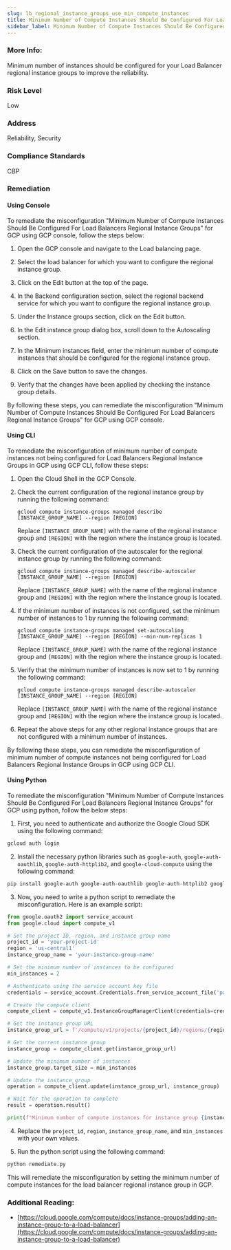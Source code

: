 ```yaml
---
slug: lb_regional_instance_groups_use_min_compute_instances
title: Minimum Number of Compute Instances Should Be Configured For Load Balancers Regional Instance Groups
sidebar_label: Minimum Number of Compute Instances Should Be Configured For Load Balancers Regional Instance Groups
---
```


### More Info:

Minimum number of instances should be configured for your Load Balancer regional instance groups to improve the reliability.

### Risk Level

Low

### Address

Reliability, Security

### Compliance Standards

CBP

### Remediation

#### Using Console

To remediate the misconfiguration "Minimum Number of Compute Instances Should Be Configured For Load Balancers Regional Instance Groups" for GCP using GCP console, follow the steps below:

1. Open the GCP console and navigate to the Load balancing page.

2. Select the load balancer for which you want to configure the regional instance group.

3. Click on the Edit button at the top of the page.

4. In the Backend configuration section, select the regional backend service for which you want to configure the regional instance group.

5. Under the Instance groups section, click on the Edit button.

6. In the Edit instance group dialog box, scroll down to the Autoscaling section.

7. In the Minimum instances field, enter the minimum number of compute instances that should be configured for the regional instance group.

8. Click on the Save button to save the changes.

9. Verify that the changes have been applied by checking the instance group details.

By following these steps, you can remediate the misconfiguration "Minimum Number of Compute Instances Should Be Configured For Load Balancers Regional Instance Groups" for GCP using GCP console.

#### Using CLI

To remediate the misconfiguration of minimum number of compute instances not being configured for Load Balancers Regional Instance Groups in GCP using GCP CLI, follow these steps:

1. Open the Cloud Shell in the GCP Console.

2. Check the current configuration of the regional instance group by running the following command:

   ```
   gcloud compute instance-groups managed describe [INSTANCE_GROUP_NAME] --region [REGION]
   ```

   Replace `[INSTANCE_GROUP_NAME]` with the name of the regional instance group and `[REGION]` with the region where the instance group is located.

3. Check the current configuration of the autoscaler for the regional instance group by running the following command:

   ```
   gcloud compute instance-groups managed describe-autoscaler [INSTANCE_GROUP_NAME] --region [REGION]
   ```

   Replace `[INSTANCE_GROUP_NAME]` with the name of the regional instance group and `[REGION]` with the region where the instance group is located.

4. If the minimum number of instances is not configured, set the minimum number of instances to 1 by running the following command:

   ```
   gcloud compute instance-groups managed set-autoscaling [INSTANCE_GROUP_NAME] --region [REGION] --min-num-replicas 1
   ```

   Replace `[INSTANCE_GROUP_NAME]` with the name of the regional instance group and `[REGION]` with the region where the instance group is located.

5. Verify that the minimum number of instances is now set to 1 by running the following command:

   ```
   gcloud compute instance-groups managed describe-autoscaler [INSTANCE_GROUP_NAME] --region [REGION]
   ```

   Replace `[INSTANCE_GROUP_NAME]` with the name of the regional instance group and `[REGION]` with the region where the instance group is located.

6. Repeat the above steps for any other regional instance groups that are not configured with a minimum number of instances.

By following these steps, you can remediate the misconfiguration of minimum number of compute instances not being configured for Load Balancers Regional Instance Groups in GCP using GCP CLI.

#### Using Python

To remediate the misconfiguration "Minimum Number of Compute Instances Should Be Configured For Load Balancers Regional Instance Groups" for GCP using python, follow the below steps:

1. First, you need to authenticate and authorize the Google Cloud SDK using the following command:

```python
gcloud auth login
```

2. Install the necessary python libraries such as `google-auth`, `google-auth-oauthlib`, `google-auth-httplib2`, and `google-cloud-compute` using the following command:

```python
pip install google-auth google-auth-oauthlib google-auth-httplib2 google-cloud-compute
```

3. Now, you need to write a python script to remediate the misconfiguration. Here is an example script:

```python
from google.oauth2 import service_account
from google.cloud import compute_v1

# Set the project ID, region, and instance group name
project_id = 'your-project-id'
region = 'us-central1'
instance_group_name = 'your-instance-group-name'

# Set the minimum number of instances to be configured
min_instances = 2

# Authenticate using the service account key file
credentials = service_account.Credentials.from_service_account_file('path/to/service/account/key.json')

# Create the compute client
compute_client = compute_v1.InstanceGroupManagerClient(credentials=credentials)

# Get the instance group URL
instance_group_url = f'/compute/v1/projects/{project_id}/regions/{region}/instanceGroupManagers/{instance_group_name}'

# Get the current instance group
instance_group = compute_client.get(instance_group_url)

# Update the minimum number of instances
instance_group.target_size = min_instances

# Update the instance group
operation = compute_client.update(instance_group_url, instance_group)

# Wait for the operation to complete
result = operation.result()

print(f"Minimum number of compute instances for instance group {instance_group_name} in region {region} is updated to {min_instances}.")
```

4. Replace the `project_id`, `region`, `instance_group_name`, and `min_instances` with your own values.

5. Run the python script using the following command:

```python
python remediate.py
```

This will remediate the misconfiguration by setting the minimum number of compute instances for the load balancer regional instance group in GCP.


### Additional Reading:

- [https://cloud.google.com/compute/docs/instance-groups/adding-an-instance-group-to-a-load-balancer](https://cloud.google.com/compute/docs/instance-groups/adding-an-instance-group-to-a-load-balancer) 

